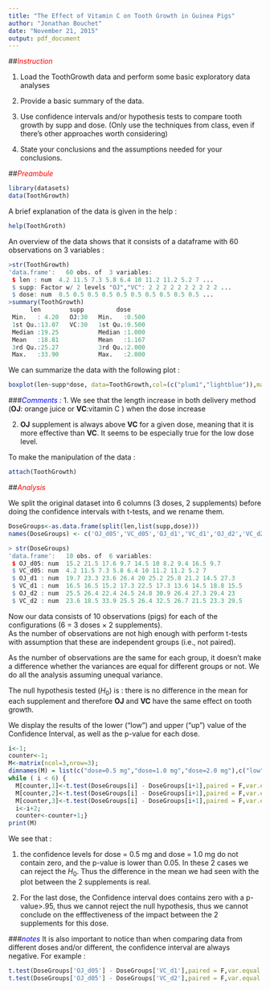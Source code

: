 ```yaml
---
title: "The Effect of Vitamin C on Tooth Growth in Guinea Pigs"
author: "Jonathan Bouchet"
date: "November 21, 2015"
output: pdf_document
---
```

##*<span style="color:red">Instruction<span>*

1. Load the ToothGrowth data and perform some basic exploratory data analyses 

2. Provide a basic summary of the data.

3. Use confidence intervals and/or hypothesis tests to compare tooth growth by supp and dose. (Only use the techniques from class, even if there's other approaches worth considering)

4. State your conclusions and the assumptions needed for your conclusions. 

##*<span style="color:red">Preambule<span>*
```r
library(datasets)
data(ToothGrowth)
```
A brief explanation of the data is given in the help :
```r
help(ToothGroth)
```

An overview of the data shows that it consists of a dataframe with 60 observations on 3 variables :

```r
>str(ToothGrowth)
'data.frame':	60 obs. of  3 variables:
 $ len : num  4.2 11.5 7.3 5.8 6.4 10 11.2 11.2 5.2 7 ...
 $ supp: Factor w/ 2 levels "OJ","VC": 2 2 2 2 2 2 2 2 2 2 ...
 $ dose: num  0.5 0.5 0.5 0.5 0.5 0.5 0.5 0.5 0.5 0.5 ...
>summary(ToothGrowth)
      len        supp         dose 
 Min.   : 4.20   OJ:30   Min.   :0.500  
 1st Qu.:13.07   VC:30   1st Qu.:0.500  
 Median :19.25           Median :1.000  
 Mean   :18.81           Mean   :1.167  
 3rd Qu.:25.27           3rd Qu.:2.000  
 Max.   :33.90           Max.   :2.000 
 ```
We can summarize the data with the following plot :
```r
boxplot(len~supp*dose, data=ToothGrowth,col=(c("plum1","lightblue")),main="Tooth Growth", xlab="Supplement and Dose",ylab="length")
```

###*<span style="color:blue">Comments :<span>*
1. We see that the length increase in both delivery method ($\textbf{OJ}$: orange juice or $\textbf{VC}$:vitamin C ) when the dose increase

2. $\textbf{OJ}$ supplement is always above $\textbf{VC}$ for a given dose, meaning that it is more effective than $\textbf{VC}$. It seems to be especially true for the low dose level.


To make the manipulation of the data :
```r
attach(ToothGrowth)
```

##*<span style="color:red">Analysis<span>*

We split the original dataset into 6 columns (3 doses, 2 supplements) before doing the confidence intervals with t-tests, and we rename them.

```r
DoseGroups<-as.data.frame(split(len,list(supp,dose)))
names(DoseGroups) <- c('OJ_d05','VC_d05','OJ_d1','VC_d1','OJ_d2','VC_d2')
```

```r
> str(DoseGroups)
'data.frame':	10 obs. of  6 variables:
 $ OJ_d05: num  15.2 21.5 17.6 9.7 14.5 10 8.2 9.4 16.5 9.7
 $ VC_d05: num  4.2 11.5 7.3 5.8 6.4 10 11.2 11.2 5.2 7
 $ OJ_d1 : num  19.7 23.3 23.6 26.4 20 25.2 25.8 21.2 14.5 27.3
 $ VC_d1 : num  16.5 16.5 15.2 17.3 22.5 17.3 13.6 14.5 18.8 15.5
 $ OJ_d2 : num  25.5 26.4 22.4 24.5 24.8 30.9 26.4 27.3 29.4 23
 $ VC_d2 : num  23.6 18.5 33.9 25.5 26.4 32.5 26.7 21.5 23.3 29.5
```

Now our data consists of 10 observations (pigs) for each of the configurations (6 = 3 doses $\times$ 2 supplements).  
As the number of observations are not high enough with perform t-tests with assumption that these are independent groups (i.e., not paired).

As the number of observations are the same for each group, it doesn’t make a difference whether the variances are equal for different groups or not. We do all the analysis assuming unequal variance.

The null hypothesis tested ($H_{0}$) is : there is no difference in the mean for each supplement and therefore $\textbf{OJ}$ and $\textbf{VC}$ have the same effect on tooth growth.

We display the results of the lower ("low") and upper ("up") value of the Confidence Interval, as well as the p-value for each dose.
<!--
###*<span style="color:blue">dose = 0.5 mg<span>*
```r
t.test(DoseGroups['OJ_d05'] - DoseGroups['VC_d05'])$conf
t.test(DoseGroups['OJ_d05'] - DoseGroups['VC_d05'])$p.value
```

###*<span style="color:blue">dose = 1.0 mg<span>*
```r
t.test(DoseGroups['OJ_d1'] - DoseGroups['VC_d1'],paired = FALSE,var.equal = FALSE)$conf
t.test(DoseGroups['OJ_d1'] - DoseGroups['VC_d1'],paired = FALSE,var.equal = FALSE)$p.value
```

###*<span style="color:blue">dose = 2.0 mg<span>*
```r
t.test(DoseGroups['OJ_d2'] - DoseGroups['VC_d2'],paired = FALSE,var.equal = FALSE)$conf
t.test(DoseGroups['OJ_d2'] - DoseGroups['VC_d2'],paired = FALSE,var.equal = FALSE)$p.value
```
-->

```r
i<-1;
counter<-1;
M<-matrix(ncol=3,nrow=3);
dimnames(M) = list(c("dose=0.5 mg","dose=1.0 mg","dose=2.0 mg"),c("low","up","p-value"));
while ( i < 6) {
  M[counter,1]<-t.test(DoseGroups[i] - DoseGroups[i+1],paired = F,var.equal = F)$conf.int[1]; 
  M[counter,2]<-t.test(DoseGroups[i] - DoseGroups[i+1],paired = F,var.equal = F)$conf.int[2]; 
  M[counter,3]<-t.test(DoseGroups[i] - DoseGroups[i+1],paired = F,var.equal = F)$p.value;
  i<-i+2;
  counter<-counter+1;}
print(M)
```

We see that :

1. the confidence levels for dose = 0.5 mg and dose = 1.0 mg do not contain zero, and the p-value is lower than 0.05. In these 2 cases we can reject the $H_{0}$. Thus the difference in the mean we had seen with the plot between the 2 supplements is real.

2. For the last dose, the Confidence interval does contains zero with a p-value>.95, thus we cannot reject the null hypothesis, thus we cannot conclude on the efffectiveness of the impact between the 2 supplements for this dose.
<!--
```r
i<-1;
counter<-1;
res<-vector(length=3);
names(res)<-c("p-value dose=0.5 mg","p-value dose=1.0 mg","p=value dose=2.0 mg");
while ( i < 6) {res[counter]<-t.test(DoseGroups[i] - DoseGroups[i+1],paired = F,var.equal = F)$p.value;i<-i+2;counter<-counter+1;}
res;
```
-->

###*<span style="color:blue">notes<span>* 
It is also important to notice than when comparing data from different doses and/or different, the confidence interval are always negative. For example :
```r
t.test(DoseGroups['OJ_d05'] - DoseGroups['VC_d1'],paired = F,var.equal = F)$conf
t.test(DoseGroups['OJ_d05'] - DoseGroups['VC_d2'],paired = F,var.equal = F)$conf
```
